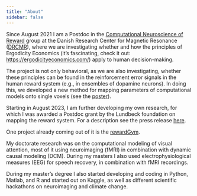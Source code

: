 ```yaml
---
title: "About"
sidebar: false
---
```


Since August 2021 I am a Postdoc in the [Computational Neuroscience of Reward](https://www.drcmr.dk/reward-group) group at the Danish Research Center for Magnetic Resonance ([DRCMR](https://www.drcmr.dk/)), where we are investigating whether and how the principles of Ergodicity Economics (it's fascinating, check it out: [https://ergodicityeconomics.com/](https://ergodicityeconomics.com/)) apply to human decision-making.

The project is not only behavioral, as we are also investigating, whether these principles can be found in the reinforcement error signals in the human reward system (e.g., in ensembles of dopamine neurons). In doing this, we
developed a new method for mapping parameters of computational models onto single voxels (see the [poster](/posters/2022-08-25-CCN.qmd)).

Starting in August 2023, I am further developing my own research, for which I was awarded a Postdoc grant by the Lundbeck foundation on mapping the reward
system. For a description see the press release [here](https://lundbeckfonden.com/en/does-cognition-use-a-common-reward-map-an-fmri-study-of-reward-across-multiple-cognitive-tasks).

One project already coming out of it is the [rewardGym](https://rewardmap.github.io/rewardGym/).

My doctorate research was on the computational modeling of visual attention, most of it using neuroimaging (fMRI) in combination with dynamic causal modeling (DCM). During my masters I also used electrophysiological measures (EEG) for speech recovery, in combination with fMRI recordings.

During my master's degree I also started developing and coding in Python, Matlab, and R and started out on Kaggle, as well as different scientific hackathons on neuroimaging and climate change.
